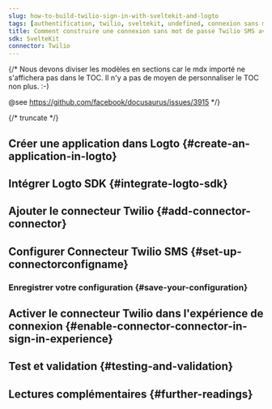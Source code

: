 ```yaml
---
slug: how-to-build-twilio-sign-in-with-sveltekit-and-logto
tags: [authentification, twilio, sveltekit, undefined, connexion sans mot de passe, connexion, login]
title: Comment construire une connexion sans mot de passe Twilio SMS avec SvelteKit
sdk: SvelteKit
connector: Twilio
---
```


{/*
  Nous devons diviser les modèles en sections car le mdx importé ne s'affichera pas dans le TOC.
  Il n'y a pas de moyen de personnaliser le TOC non plus. :-)

  @see https://github.com/facebook/docusaurus/issues/3915
*/}



{/* truncate */}

<Intro connector={connector} sdk="SvelteKit" link="undefined" />

## Créer une application dans Logto \{#create-an-application-in-logto}

<CreateApplication type="undefined" framework="undefined" />

## Intégrer Logto SDK \{#integrate-logto-sdk}

<IntegrateSdk />

## Ajouter le connecteur Twilio \{#add-connector-connector}

<AddPasswordlessConnector
  connector={connector}
  connectorType="SMS"
  passwordlessSignUpIdentifier="Numéro de téléphone"
/>

## Configurer Connecteur Twilio SMS \{#set-up-connectorconfigname}

<ConnectorGuide />

### Enregistrer votre configuration \{#save-your-configuration}

<SaveYourConfiguration connector={connector} />

## Activer le connecteur Twilio dans l'expérience de connexion \{#enable-connector-connector-in-sign-in-experience}

<EnablePasswordlessConnector
  connectorType="SMS"
  passwordlessSignUpIdentifier="Numéro de téléphone"
/>

## Test et validation \{#testing-and-validation}

<TestingAndValidation connector={connector} sdk="SvelteKit" />

## Lectures complémentaires \{#further-readings}

<FurtherReadings />